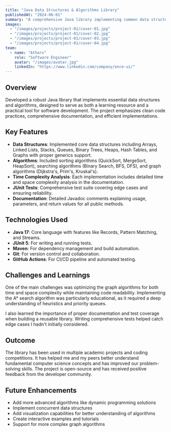 ```yaml
---
title: "Java Data Structures & Algorithms Library"
publishedAt: "2024-06-01"
summary: "A comprehensive Java library implementing common data structures and algorithms with a focus on efficiency and clean code."
images:
  - "/images/projects/project-01/cover-01.jpg"
  - "/images/projects/project-01/cover-02.jpg"
  - "/images/projects/project-01/cover-03.jpg"
  - "/images/projects/project-01/cover-04.jpg"
team:
  - name: "Atharv"
    role: "Software Engineer"
    avatar: "/images/avatar.jpg"
    linkedIn: "https://www.linkedin.com/company/once-ui/"
---
```


## Overview

Developed a robust Java library that implements essential data structures and algorithms, designed to serve as both a learning resource and a practical tool for software development. The project emphasizes clean code practices, comprehensive documentation, and efficient implementations.

## Key Features

- **Data Structures**: Implemented core data structures including Arrays, Linked Lists, Stacks, Queues, Binary Trees, Heaps, Hash Tables, and Graphs with proper generics support.
- **Algorithms**: Included sorting algorithms (QuickSort, MergeSort, HeapSort), searching algorithms (Binary Search, BFS, DFS), and graph algorithms (Dijkstra's, Prim's, Kruskal's).
- **Time Complexity Analysis**: Each implementation includes detailed time and space complexity analysis in the documentation.
- **JUnit Tests**: Comprehensive test suite covering edge cases and ensuring reliability.
- **Documentation**: Detailed Javadoc comments explaining usage, parameters, and return values for all public methods.

## Technologies Used

- **Java 17**: Core language with features like Records, Pattern Matching, and Streams.
- **JUnit 5**: For writing and running tests.
- **Maven**: For dependency management and build automation.
- **Git**: For version control and collaboration.
- **GitHub Actions**: For CI/CD pipeline and automated testing.

## Challenges and Learnings

One of the main challenges was optimizing the graph algorithms for both time and space complexity while maintaining code readability. Implementing the A* search algorithm was particularly educational, as it required a deep understanding of heuristics and priority queues.

I also learned the importance of proper documentation and test coverage when building a reusable library. Writing comprehensive tests helped catch edge cases I hadn't initially considered.

## Outcome

The library has been used in multiple academic projects and coding competitions. It has helped me and my peers better understand fundamental computer science concepts and has improved our problem-solving skills. The project is open-source and has received positive feedback from the developer community.

## Future Enhancements

- Add more advanced algorithms like dynamic programming solutions
- Implement concurrent data structures
- Add visualization capabilities for better understanding of algorithms
- Create interactive examples and tutorials
- Support for more complex graph algorithms